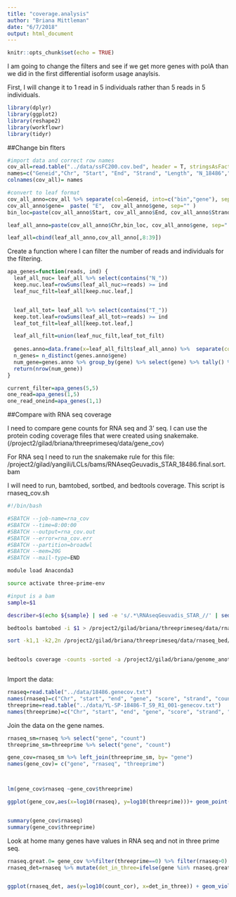 ```yaml
---
title: "coverage.analysis"
author: "Briana Mittleman"
date: "6/7/2018"
output: html_document
---
```


```r
knitr::opts_chunk$set(echo = TRUE)
```
 
 
I am going to change the filters and see if we get more genes with polA than we did in the first differential isoform usage anaylsis.  
 
 
First, I will change it to 1 read in 5 individuals rather than 5 reads in 5 individuals.  

```r
library(dplyr)
library(ggplot2)
library(reshape2)
library(workflowr)
library(tidyr)
```

##Change bin flters

```r
#import data and correct row names 
cov_all=read.table("../data/ssFC200.cov.bed", header = T, stringsAsFactors = FALSE)
names=c("Geneid","Chr", "Start", "End", "Strand", "Length", "N_18486","T_18486","N_18497","T_18497","N_18500","T_18500","N_18505",'T_18505',"N_18508","T_18508","N_18853","T_18853","N_18870","T_18870","N_19128","T_19128","N_19141","T_19141","N_19193","T_19193","N_19209","T_19209","N_19223","N_19225","T_19225","T_19223","N_19238","T_19238","N_19239","T_19239","N_19257","T_19257")
colnames(cov_all)= names
```



```r
#convert to leaf format
cov_all_anno=cov_all %>% separate(col=Geneid, into=c("bin","gene"), sep=".E") 
cov_all_anno$gene=  paste( "E",  cov_all_anno$gene, sep="" )
bin_loc=paste(cov_all_anno$Start, cov_all_anno$End, cov_all_anno$Strand,sep=".")

leaf_all_anno=paste(cov_all_anno$Chr,bin_loc, cov_all_anno$gene, sep=":")

leaf_all=cbind(leaf_all_anno,cov_all_anno[,8:39])
```

Create a function where I can filter the number of reads and individuals for the filtering.  


```r


apa_genes=function(reads, ind) {
  leaf_all_nuc= leaf_all %>% select(contains("N_"))
  keep.nuc.leaf=rowSums(leaf_all_nuc>=reads) >= ind
  leaf_nuc_filt=leaf_all[keep.nuc.leaf,]


  leaf_all_tot= leaf_all %>% select(contains("T_"))
  keep.tot.leaf=rowSums(leaf_all_tot>=reads) >= ind
  leaf_tot_filt=leaf_all[keep.tot.leaf,]

  leaf_all_filt=union(leaf_nuc_filt,leaf_tot_filt)
  
  genes.anno=data.frame(x=leaf_all_filt$leaf_all_anno) %>%  separate(col=x, into=c("chr","bin","gene"), sep=":")
  n_genes= n_distinct(genes.anno$gene) 
  num_gene=genes.anno %>% group_by(gene) %>% select(gene) %>% tally() %>% filter(n>1) 
  return(nrow(num_gene))
}
```


```r
current_filter=apa_genes(5,5)
one_read=apa_genes(1,5)
one_read_oneind=apa_genes(1,1)
```


##Compare with RNA seq coverage  

I need to compare gene counts for RNA seq and 3' seq. I can use the protein coding coverage files that were created using snakemake.  (/project2/gilad/briana/threeprimeseq/data/gene_cov)  


For RNA seq I need to run the snakemake rule for this file:  
/project2/gilad/yangili/LCLs/bams/RNAseqGeuvadis_STAR_18486.final.sort.bam 

I will need to run, bamtobed, sortbed, and bedtools coverage. This script is rnaseq_cov.sh

```bash

#!/bin/bash

#SBATCH --job-name=rna_cov
#SBATCH --time=8:00:00
#SBATCH --output=rna_cov.out
#SBATCH --error=rna_cov.err
#SBATCH --partition=broadwl
#SBATCH --mem=20G
#SBATCH --mail-type=END

module load Anaconda3  

source activate three-prime-env

#input is a bam 
sample=$1

describer=$(echo ${sample} | sed -e 's/.*\RNAseqGeuvadis_STAR_//' | sed -e "s/.final.sort.bam$//")

bedtools bamtobed -i $1 > /project2/gilad/briana/threeprimeseq/data/rnaseq_bed/${describer}.bed

sort -k1,1 -k2,2n /project2/gilad/briana/threeprimeseq/data/rnaseq_bed/${describer}.bed > /project2/gilad/briana/threeprimeseq/data/rnaseq_sorted_bed/${describer}.sort.bed


bedtools coverage -counts -sorted -a /project2/gilad/briana/genome_anotation_data/gencode.v19.annotation.proteincodinggene.sort.chr.bed -b /project2/gilad/briana/threeprimeseq/data/rnaseq_sorted_bed/${describer}.sort.bed > /project2/gilad/briana/threeprimeseq/data/rnaseq_cov/${describer}.genecov.txt



```

Import the data:  

```r
rnaseq=read.table("../data/18486.genecov.txt")
names(rnaseq)=c("Chr", "start", "end", "gene", "score", "strand", "count")
threeprime=read.table("../data/YL-SP-18486-T_S9_R1_001-genecov.txt")
names(threeprime)=c("Chr", "start", "end", "gene", "score", "strand", "count")
```

Join the data on the gene names.  

```r
rnaseq_sm=rnaseq %>% select("gene", "count")
threeprime_sm=threeprime %>% select("gene", "count")

gene_cov=rnaseq_sm %>% left_join(threeprime_sm, by= "gene") 
names(gene_cov)= c("gene", "rnaseq", "threeprime")



lm(gene_cov$rnaseq ~gene_cov$threeprime)

```




```r


ggplot(gene_cov,aes(x=log10(rnaseq), y=log10(threeprime)))+ geom_point(na.rm=TRUE, size=.1) + geom_density2d(na.rm = TRUE, size = 1, colour = 'red') + labs(y='Log(three prime seq gene Count)', x='Log(RNA seq gene Count)', title="Correlation between three prime seq and rna seq read counts") + xlab('Log(RNA seq gene Count)') + geom_smooth(method="lm")



```

```r
summary(gene_cov$rnaseq)
summary(gene_cov$threeprime)
```


Look at home many genes have values in RNA seq and not in three prime seq.

```r
rnaseq.great.0= gene_cov %>%filter(threeprime==0) %>% filter(rnaseq>0) %>% select(gene)
rnaseq_det=rnaseq %>% mutate(det_in_three=ifelse(gene %in% rnaseq.great.0$gene, "Not", "Det" )) %>% mutate(count_cor=count/(end-start))


ggplot(rnaseq_det, aes(y=log10(count_cor), x=det_in_three)) + geom_violin() + labs(y="log10 standardized RNA seq count", x="Detected in Three prime seq", title="Comparing RNA seq counts for genes where detected and not detected in three prime seq")
```

